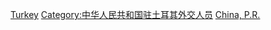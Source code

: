 [[Category:中華人民共和國駐外大使|Turkey]]
[[Category:中华人民共和国驻土耳其外交人员|Category:中华人民共和国驻土耳其外交人员]]
[[Category:駐土耳其大使|China, P.R.]]